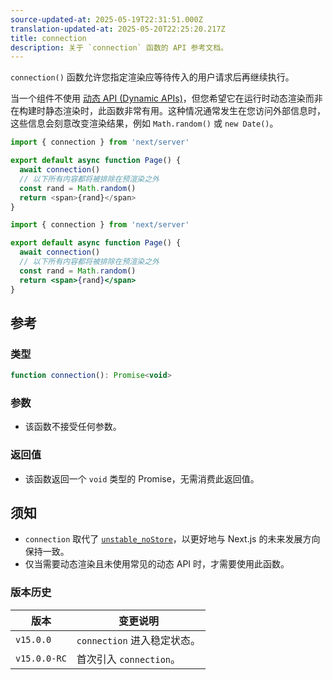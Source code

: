 ```yaml
---
source-updated-at: 2025-05-19T22:31:51.000Z
translation-updated-at: 2025-05-20T22:25:20.217Z
title: connection
description: 关于 `connection` 函数的 API 参考文档。
---
```


`connection()` 函数允许您指定渲染应等待传入的用户请求后再继续执行。

当一个组件不使用 [动态 API (Dynamic APIs)](/docs/app/getting-started/partial-prerendering#dynamic-rendering)，但您希望它在运行时动态渲染而非在构建时静态渲染时，此函数非常有用。这种情况通常发生在您访问外部信息时，这些信息会刻意改变渲染结果，例如 `Math.random()` 或 `new Date()`。

```ts filename="app/page.tsx" switcher
import { connection } from 'next/server'

export default async function Page() {
  await connection()
  // 以下所有内容都将被排除在预渲染之外
  const rand = Math.random()
  return <span>{rand}</span>
}
```

```jsx filename="app/page.js" switcher
import { connection } from 'next/server'

export default async function Page() {
  await connection()
  // 以下所有内容都将被排除在预渲染之外
  const rand = Math.random()
  return <span>{rand}</span>
}
```

## 参考

### 类型

```jsx
function connection(): Promise<void>
```

### 参数

- 该函数不接受任何参数。

### 返回值

- 该函数返回一个 `void` 类型的 Promise，无需消费此返回值。

## 须知

- `connection` 取代了 [`unstable_noStore`](/docs/app/api-reference/functions/unstable_noStore)，以更好地与 Next.js 的未来发展方向保持一致。
- 仅当需要动态渲染且未使用常见的动态 API 时，才需要使用此函数。

### 版本历史

| 版本          | 变更说明                     |
| ------------- | --------------------------- |
| `v15.0.0`     | `connection` 进入稳定状态。  |
| `v15.0.0-RC`  | 首次引入 `connection`。      |